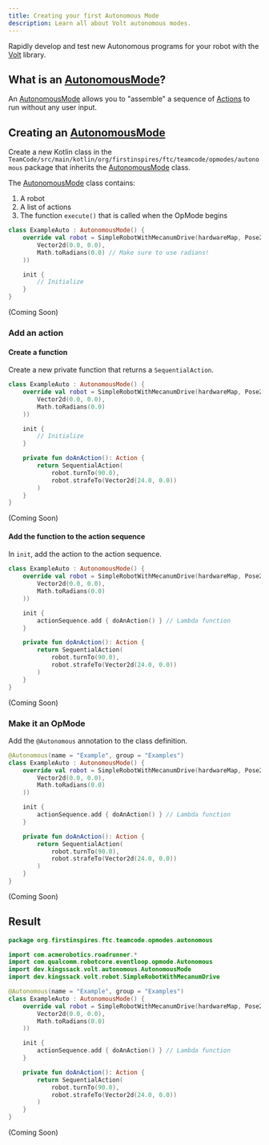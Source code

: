 ```yaml
---
title: Creating your first Autonomous Mode
description: Learn all about Volt autonomous modes.
---
```



Rapidly develop and test new Autonomous programs for your robot with the [Volt](../../api/Volt) library.

## What is an [AutonomousMode](../../api/Volt/dev.kingssack.volt.autonomous/-autonomous-mode)?

An [AutonomousMode](../../api/Volt/dev.kingssack.volt.autonomous/-autonomous-mode) allows you to "assemble"
a sequence of [Actions](../../reference/actions) to run without any user input.

## Creating an [AutonomousMode](../../api/Volt/dev.kingssack.volt.autonomous/-autonomous-mode)

Create a new Kotlin class in the `TeamCode/src/main/kotlin/org/firstinspires/ftc/teamcode/opmodes/autonomous` package that inherits the [AutonomousMode](../../api/Volt/dev.kingssack.volt.autonomous/-autonomous-mode) class.

The [AutonomousMode](../../api/Volt/dev.kingssack.volt.autonomous/-autonomous-mode) class contains:

1. A robot
2. A list of actions
3. The function `execute()` that is called when the OpMode begins

<Tabs>

<TabItem label="Kotlin">

```kotlin "AutonomousMode" {2-5}
class ExampleAuto : AutonomousMode() {
    override val robot = SimpleRobotWithMecanumDrive(hardwareMap, Pose2d(
        Vector2d(0.0, 0.0),
        Math.toRadians(0.0) // Make sure to use radians!
    ))

    init {
        // Initialize
    }
}
```

</TabItem>

<TabItem label="Java">

(Coming Soon)

</TabItem>

</Tabs>

### Add an action

#### Create a function

Create a new private function that returns a `SequentialAction`.

<Tabs>

<TabItem label="Kotlin">

```kotlin {11-16}
class ExampleAuto : AutonomousMode() {
    override val robot = SimpleRobotWithMecanumDrive(hardwareMap, Pose2d(
        Vector2d(0.0, 0.0),
        Math.toRadians(0.0)
    ))

    init {
        // Initialize
    }

    private fun doAnAction(): Action {
        return SequentialAction(
            robot.turnTo(90.0),
            robot.strafeTo(Vector2d(24.0, 0.0))
        )
    }
}
```

</TabItem>

<TabItem label="Java">

(Coming Soon)

</TabItem>

</Tabs>

#### Add the function to the action sequence

In `init`, add the action to the action sequence.

<Tabs>

<TabItem label="Kotlin">

```kotlin {8}
class ExampleAuto : AutonomousMode() {
    override val robot = SimpleRobotWithMecanumDrive(hardwareMap, Pose2d(
        Vector2d(0.0, 0.0),
        Math.toRadians(0.0)
    ))

    init {
        actionSequence.add { doAnAction() } // Lambda function
    }

    private fun doAnAction(): Action {
        return SequentialAction(
            robot.turnTo(90.0),
            robot.strafeTo(Vector2d(24.0, 0.0))
        )
    }
}
```

</TabItem>

<TabItem label="Java">

(Coming Soon)

</TabItem>

</Tabs>

### Make it an OpMode

Add the `@Autonomous` annotation to the class definition.

<Tabs>

<TabItem label="Kotlin">

```kotlin {1}
@Autonomous(name = "Example", group = "Examples")
class ExampleAuto : AutonomousMode() {
    override val robot = SimpleRobotWithMecanumDrive(hardwareMap, Pose2d(
        Vector2d(0.0, 0.0),
        Math.toRadians(0.0)
    ))

    init {
        actionSequence.add { doAnAction() } // Lambda function
    }

    private fun doAnAction(): Action {
        return SequentialAction(
            robot.turnTo(90.0),
            robot.strafeTo(Vector2d(24.0, 0.0))
        )
    }
}
```

</TabItem>

<TabItem label="Java">

(Coming Soon)

</TabItem>

</Tabs>

## Result

<Tabs>

<TabItem label="Kotlin">

```kotlin
package org.firstinspires.ftc.teamcode.opmodes.autonomous

import com.acmerobotics.roadrunner.*
import com.qualcomm.robotcore.eventloop.opmode.Autonomous
import dev.kingssack.volt.autonomous.AutonomousMode
import dev.kingssack.volt.robot.SimpleRobotWithMecanumDrive

@Autonomous(name = "Example", group = "Examples")
class ExampleAuto : AutonomousMode() {
    override val robot = SimpleRobotWithMecanumDrive(hardwareMap, Pose2d(
        Vector2d(0.0, 0.0),
        Math.toRadians(0.0)
    ))

    init {
        actionSequence.add { doAnAction() } // Lambda function
    }

    private fun doAnAction(): Action {
        return SequentialAction(
            robot.turnTo(90.0),
            robot.strafeTo(Vector2d(24.0, 0.0))
        )
    }
}
```

</TabItem>

<TabItem label="Java">

(Coming Soon)

</TabItem>

</Tabs>
